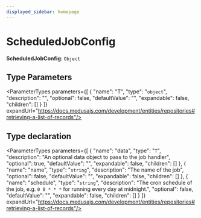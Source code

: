 ```yaml
---
displayed_sidebar: homepage
---
```



# ScheduledJobConfig

 **ScheduledJobConfig**: `Object`

## Type Parameters

<ParameterTypes parameters={[
  {
    "name": "T",
    "type": "`object`",
    "description": "",
    "optional": false,
    "defaultValue": "",
    "expandable": false,
    "children": []
  }
]} expandUrl="https://docs.medusajs.com/development/entities/repositories#retrieving-a-list-of-records"/>

## Type declaration

<ParameterTypes parameters={[
  {
    "name": "data",
    "type": "`T`",
    "description": "An optional data object to pass to the job handler",
    "optional": true,
    "defaultValue": "",
    "expandable": false,
    "children": []
  },
  {
    "name": "name",
    "type": "`string`",
    "description": "The name of the job",
    "optional": false,
    "defaultValue": "",
    "expandable": false,
    "children": []
  },
  {
    "name": "schedule",
    "type": "`string`",
    "description": "The cron schedule of the job, e.g. `0 0 * * *` for running every day at midnight.",
    "optional": false,
    "defaultValue": "",
    "expandable": false,
    "children": []
  }
]} expandUrl="https://docs.medusajs.com/development/entities/repositories#retrieving-a-list-of-records"/>

